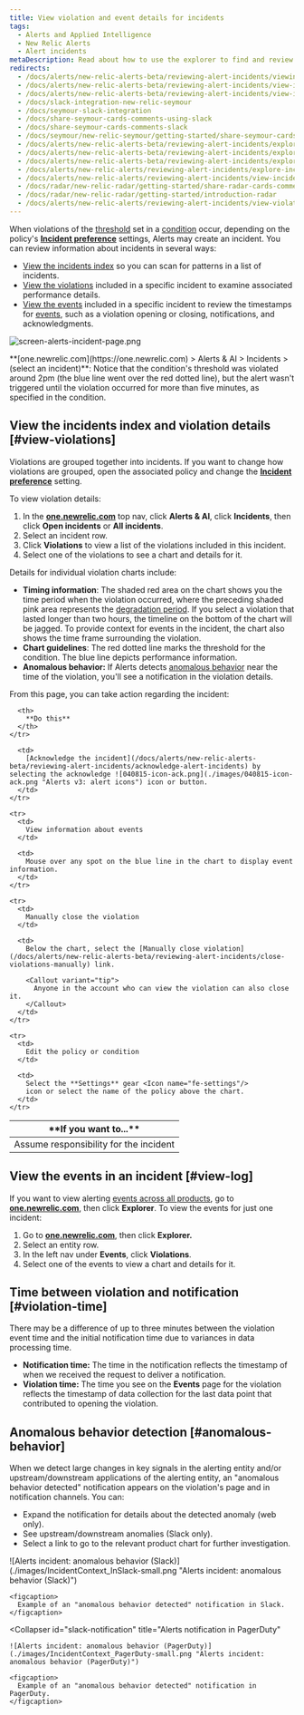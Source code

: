 ```yaml
---
title: View violation and event details for incidents
tags:
  - Alerts and Applied Intelligence
  - New Relic Alerts
  - Alert incidents
metaDescription: Read about how to use the explorer to find and review alerts violations.
redirects:
  - /docs/alerts/new-relic-alerts-beta/reviewing-alert-incidents/viewing-incident-dashboard-details
  - /docs/alerts/new-relic-alerts-beta/reviewing-alert-incidents/view-incident-dashboard-details
  - /docs/alerts/new-relic-alerts-beta/reviewing-alert-incidents/view-incident-violation-details
  - /docs/slack-integration-new-relic-seymour
  - /docs/seymour-slack-integration
  - /docs/share-seymour-cards-comments-using-slack
  - /docs/share-seymour-cards-comments-slack
  - /docs/seymour/new-relic-seymour/getting-started/share-seymour-cards-comments-slack
  - /docs/alerts/new-relic-alerts-beta/reviewing-alert-incidents/exploring-incident-history
  - /docs/alerts/new-relic-alerts-beta/reviewing-alert-incidents/explore-incident-history
  - /docs/alerts/new-relic-alerts-beta/reviewing-alert-incidents/explore-incident-history-incidents-index
  - /docs/alerts/new-relic-alerts/reviewing-alert-incidents/explore-incident-history-incidents-index
  - /docs/alerts/new-relic-alerts/reviewing-alert-incidents/view-incident-violation-details
  - /docs/radar/new-relic-radar/getting-started/share-radar-cards-comments-slack
  - /docs/radar/new-relic-radar/getting-started/introduction-radar
  - /docs/alerts/new-relic-alerts/reviewing-alert-incidents/view-violation-event-details-incidents
---
```


When violations of the [threshold](/docs/alerts/new-relic-alerts-beta/configuring-alert-policies/define-thresholds-trigger-alert) set in a [condition](/docs/alerts/new-relic-alerts-beta/configuring-alert-policies/define-alert-conditions) occur, depending on the policy's **[Incident preference](/docs/alerts/new-relic-alerts/configuring-alert-policies/specify-when-new-relic-creates-incidents)** settings, Alerts may create an incident. You can review information about incidents in several ways:

* [View the incidents index](#view-violations) so you can scan for patterns in a list of incidents.
* [View the violations](#view-log) included in a specific incident to examine associated performance details.
* [View the events](#violation-time) included in a specific incident to review the timestamps for [events](/docs/using-new-relic/welcome-new-relic/get-started/glossary#event), such as a violation opening or closing, notifications, and acknowledgments.

![screen-alerts-incident-page.png](./images/screen-alerts-incident-page_0.png "screen-alerts-incident-page.png")

<figcaption>
  **[one.newrelic.com](https://one.newrelic.com) > Alerts & AI > Incidents > (select an incident)**: Notice that the condition's threshold was violated around 2pm (the blue line went over the red dotted line), but the alert wasn't triggered until the violation occurred for more than five minutes, as specified in the condition.
</figcaption>

## View the incidents index and violation details [#view-violations]

Violations are grouped together into incidents. If you want to change how violations are grouped, open the associated policy and change the [**Incident preference**](/docs/alerts/new-relic-alerts-beta/reviewing-alert-incidents/specify-when-new-relic-creates-incidents) setting.

To view violation details:

1. In the **[one.newrelic.com](https://one.newrelic.com/ "Link opens in a new window.")** top nav, click **Alerts & AI**, click **Incidents**, then click **Open incidents** or **All incidents**.
2. Select an incident row.
3. Click **Violations** to view a list of the violations included in this incident.
4. Select one of the violations to see a chart and details for it.

Details for individual violation charts include:

* **Timing information**: The shaded red area on the chart shows you the time period when the violation occurred, where the preceding shaded pink area represents the [degradation period](/docs/using-new-relic/welcome-new-relic/get-started/glossary#degradation-period). If you select a violation that lasted longer than two hours, the timeline on the bottom of the chart will be jagged. To provide context for events in the incident, the chart also shows the time frame surrounding the violation.
* **Chart guidelines**: The red dotted line marks the threshold for the condition. The blue line depicts performance information.
* **Anomalous behavior:** If Alerts detects [anomalous behavior](#anomalous-behavior) near the time of the violation, you'll see a notification in the violation details.

From this page, you can take action regarding the incident:

<table>
  <thead>
    <tr>
      <th width={250}>
        **If you want to...**
      </th>

      <th>
        **Do this**
      </th>
    </tr>
  </thead>

  <tbody>
    <tr>
      <td>
        Assume responsibility for the incident
      </td>

      <td>
        [Acknowledge the incident](/docs/alerts/new-relic-alerts-beta/reviewing-alert-incidents/acknowledge-alert-incidents) by selecting the acknowledge ![040815-icon-ack.png](./images/040815-icon-ack.png "Alerts v3: alert icons") icon or button.
      </td>
    </tr>

    <tr>
      <td>
        View information about events
      </td>

      <td>
        Mouse over any spot on the blue line in the chart to display event information.
      </td>
    </tr>

    <tr>
      <td>
        Manually close the violation
      </td>

      <td>
        Below the chart, select the [Manually close violation](/docs/alerts/new-relic-alerts-beta/reviewing-alert-incidents/close-violations-manually) link.

        <Callout variant="tip">
          Anyone in the account who can view the violation can also close it.
        </Callout>
      </td>
    </tr>

    <tr>
      <td>
        Edit the policy or condition
      </td>

      <td>
        Select the **Settings** gear <Icon name="fe-settings"/>
        icon or select the name of the policy above the chart.
      </td>
    </tr>
  </tbody>
</table>

## View the events in an incident [#view-log]

If you want to view alerting [events across all products](/docs/alerts/new-relic-alerts-beta/reviewing-events/review-events-across-products), go to **[one.newrelic.com](https://one.newrelic.com)**, then click **Explorer**. To view the events for just one incident:

1. Go to **[one.newrelic.com](https://one.newrelic.com)**, then click **Explorer.**
2. Select an entity row.
3. In the left nav under **Events**, click **Violations**.
4. Select one of the events to view a chart and details for it.

## Time between violation and notification [#violation-time]

There may be a difference of up to three minutes between the violation event time and the initial notification time due to variances in data processing time.

* **Notification time:** The time in the notification reflects the timestamp of when we received the request to deliver a notification.
* **Violation time:** The time you see on the **Events** page for the violation reflects the timestamp of data collection for the last data point that contributed to opening the violation.

## Anomalous behavior detection [#anomalous-behavior]

When we detect large changes in key signals in the alerting entity and/or upstream/downstream applications of the alerting entity, an "anomalous behavior detected" notification appears on the violation's page and in notification channels. You can:

* Expand the notification for details about the detected anomaly (web only).
* See upstream/downstream anomalies (Slack only).
* Select a link to go to the relevant product chart for further investigation.

<CollapserGroup>
  <Collapser
    id="slack-notification"
    title="Alerts notification in Slack"
  >
    ![Alerts incident: anomalous behavior (Slack)](./images/IncidentContext_InSlack-small.png "Alerts incident: anomalous behavior (Slack)")

    <figcaption>
      Example of an "anomalous behavior detected" notification in Slack.
    </figcaption>
  </Collapser>

  <Collapser
    id="slack-notification"
    title="Alerts notification in PagerDuty"
  >
    ![Alerts incident: anomalous behavior (PagerDuty)](./images/IncidentContext_PagerDuty-small.png "Alerts incident: anomalous behavior (PagerDuty)")

    <figcaption>
      Example of an "anomalous behavior detected" notification in PagerDuty.
    </figcaption>
  </Collapser>
</CollapserGroup>
